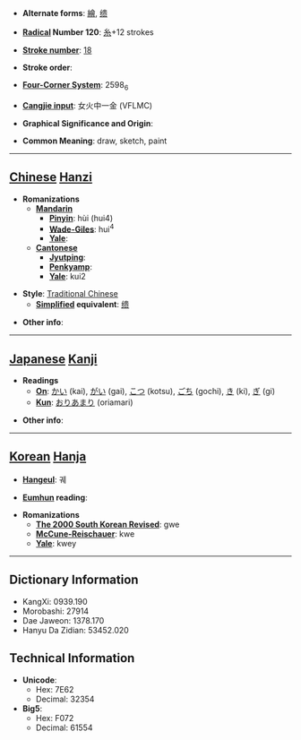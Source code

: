 * '''Alternate forms''': [[繪]], [[缋]]

* '''[[Wiktionary:Chinese radical index| Radical]] Number 120''': [[Wiktionary:Chinese radical index 糸|糸]]+12 strokes

* '''[[Wiktionary:Chinese total strokes index|Stroke number]]''': [[Wiktionary:Chinese total strokes index 18|18]]

* '''Stroke order''': 

* '''[[Wiktionary:Chinese four corner index|Four-Corner System]]''': 2598<sub>6</sub>

* '''[[Wiktionary:Chinese Cangjie index|Cangjie input]]''': 女火中一金 (VFLMC)

* '''Graphical Significance and Origin''': 

* '''Common Meaning''': draw, sketch, paint

----

== [[Chinese]] [[Hanzi]] ==

* '''Romanizations'''
** '''[[Mandarin]]'''
*** '''[[Pinyin]]''': hùi (hui4)
*** '''[[Wade-Giles]]''': hui<sup>4</sup>
*** '''[[Yale]]''': 
** '''[[Cantonese]]'''
*** '''[[Jyutping]]''':
*** '''[[Penkyamp]]''': 
*** '''[[Yale]]''': kui2

* '''Style''': [[Traditional Chinese]] 
** '''[[Simplified Chinese|Simplified]] equivalent''': [[缋]]

* '''Other info''': 

----

== [[Japanese]] [[Kanji]] ==

* '''Readings'''
** '''[[On]]''': [[かい]] (kai), [[がい]] (gai), [[こつ]] (kotsu), [[ごち]] (gochi), [[き]] (ki), [[ぎ]] (gi)
** '''[[Kun]]''': [[おりあまり]] (oriamari)

* '''Other info''':  

----

== [[Korean]] [[Hanja]] ==

* '''[[Hangeul]]''': 궤

* '''[[Eumhun]] reading''': 

* '''Romanizations'''
** '''[[The 2000 South Korean Revised Romanization|The 2000 South Korean Revised]]''': gwe
** '''[[McCune-Reischauer]]''': kwe
** '''[[Yale]]''': kwey

----

== Dictionary Information ==

* KangXi: 0939.190
* Morobashi: 27914
* Dae Jaweon: 1378.170
* Hanyu Da Zidian: 53452.020

== Technical Information ==

* '''Unicode''':
** Hex: 7E62
** Decimal: 32354
* '''Big5''':
** Hex: F072
** Decimal: 61554